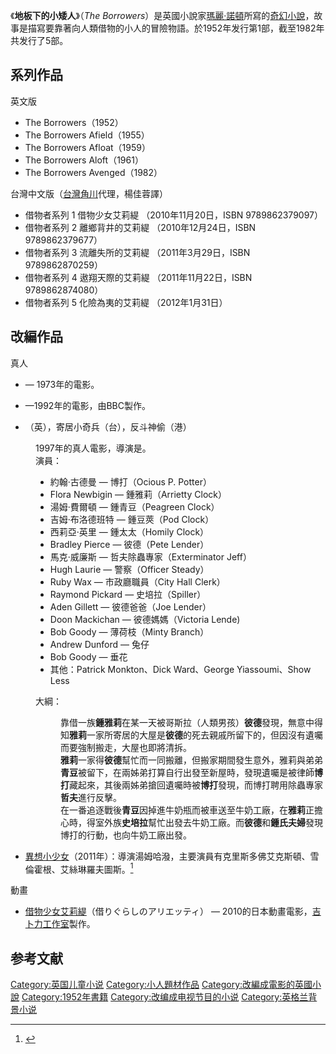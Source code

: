 {{Infobox Book 
|書名      = 地板下的小矮人
|image=  TheBorrowers.jpg
|圖像說明  = 原作《地板下的小矮人》1993年臺灣中譯本封面
|作者      = [[瑪麗·諾頓|瑪麗·諾頓]]
|原名      = ''The Borrowers''
|中文書名  = 
|譯者      = 
|插圖      = 
|封面設計  = 
|出版地    = 
|語言      = 
|系列      = 
|題材      = 
|類型      = [[奇幻文學|奇幻文學]]、[[兒童文學|兒童文學]]
|出版者    =  {{flagicon|GBR}}1952年初版<br />{{flagicon|ROC}}1993年[[志文出版社|志文出版社]]《新潮少年文庫》<br />{{flagicon|ROC}}2009年[[台灣角川|台灣角川]]<br />{{flagicon|HKG}}2009年[[萬里機構|萬里機構]]<br />{{flagicon|PRC}}2009年[[鳳凰出版社|鳳凰出版社]]
|出版日期  = 
|中文版    = 
|媒介      = 
|頁數      = 
|開本      = 
|isbn      = <!-- 国际标准书号 -->
|oclc      =  <!-- OCLC -->
|杜威十進制圖書分類法= 
|美國國會圖書館圖書分類法= 
|上一部作品= 
|下一部作品= 
|引用      = 
|被引用    = 
}}

《'''地板下的小矮人'''》（''The Borrowers''）是英國小說家[[瑪麗·諾頓|瑪麗·諾頓]]所寫的[[奇幻小說|奇幻小說]]，故事是描寫要靠著向人類借物的小人的冒險物語。於1952年发行第1部，截至1982年共发行了5部。

==系列作品==
;英文版
*The Borrowers（1952）
*The Borrowers Afield（1955）
*The Borrowers Afloat（1959）
*The Borrowers Aloft（1961）
*The Borrowers Avenged（1982）

;台灣中文版（[[台灣角川|台灣角川]]代理，楊佳蓉譯）
*借物者系列 1 借物少女艾莉緹 （2010年11月20日，ISBN 9789862379097）
*借物者系列 2 離鄉背井的艾莉緹 （2010年12月24日，ISBN 9789862379677）
*借物者系列 3 流離失所的艾莉緹 （2011年3月29日，ISBN 9789862870259）
*借物者系列 4 遨翔天際的艾莉緹 （2011年11月22日，ISBN 9789862874080）
*借物者系列 5 化險為夷的艾莉緹 （2012年1月31日）

==改編作品==
; 真人
* {{link-en|地板下的小矮人 (1973年電影)|The Borrowers (1973 film)}} — 1973年的電影。
* {{link-en|地板下的小矮人 (1992年電視電影)|The Borrowers (TV miniseries)}}—1992年的電影，由BBC製作。 
* {{link-en|地板下的小矮人 (1997年電影)|The Borrowers (1997 film)}}（英），寄居小奇兵（台），反斗神偷（港）
: 1997年的真人電影，導演是{{tsl|en|Peter Hewitt|Peter Hewitt}}。
:演員：
:* 約翰·古德曼 — 博打（Ocious P. Potter）
:* Flora Newbigin — 鍾雅莉（Arrietty Clock）
:* 湯姆·費爾頓 — 鍾青豆（Peagreen Clock）
:* 吉姆·布洛德班特 — 鍾豆莢（Pod Clock）
:* 西莉亞·英里 — 鍾太太（Homily Clock）
:* Bradley Pierce — 彼德（Pete Lender）
:* 馬克·威廉斯 — 哲夫除蟲專家（Exterminator Jeff）
:* Hugh Laurie — 警察（Officer Steady）
:* Ruby Wax — 市政廳職員（City Hall Clerk）
:* Raymond Pickard — 史培拉（Spiller）
:* Aden Gillett — 彼德爸爸（Joe Lender）
:* Doon Mackichan — 彼德媽媽（Victoria Lende)
:* Bob Goody — 薄荷枝（Minty Branch）
:* Andrew Dunford — 兔仔
:* Bob Goody — 垂花
:* 其他：Patrick Monkton、Dick Ward、George Yiassoumi、Show Less
:大綱：
::靠借一族'''鍾雅莉'''在某一天被哥斯拉（人類男孩）'''彼德'''發現，無意中得知'''雅莉'''一家所寄居的大屋是'''彼德'''的死去親戚所留下的，但因沒有遺囑而要強制搬走，大屋也即將清拆。
::'''雅莉'''一家得'''彼德'''幫忙而一同搬離，但搬家期間發生意外，雅莉與弟弟'''青豆'''被留下，在兩姊弟打算自行出發至新屋時，發現遺囑是被律師'''博打'''藏起來，其後兩姊弟搶回遺囑時被'''博打'''發現，而博打聘用除蟲專家'''哲夫'''進行反擊。
::在一番追逐戰後'''青豆'''因掉進牛奶瓶而被車送至牛奶工廠，在'''雅莉'''正擔心時，得室外族'''史培拉'''幫忙出發去牛奶工廠。而'''彼德'''和'''鍾氏夫婦'''發現博打的行動，也向牛奶工廠出發。
*[[異想小少女|異想小少女]]（2011年）：導演湯姆哈潑，主要演員有克里斯多佛艾克斯頓、雪倫霍根、艾絲琳羅夫圖斯。<ref>{{Cite web |url=http://app.atmovies.com.tw/movie/movie.cfm?action=filmdata&film_id=fben51975269 |title=異想小少女  The Borrowers |accessdate=2013-07-14 |archive-date=2014-08-14 |archive-url=https://web.archive.org/web/20140814072104/http://app.atmovies.com.tw/movie/movie.cfm?action=filmdata&film_id=fben51975269 |dead-url=no }}</ref>
; 動畫
* [[借物少女艾莉緹|借物少女艾莉緹]]（借りぐらしのアリエッティ） — 2010的日本動畫電影，[[吉卜力工作室|吉卜力工作室]]製作。

==参考文献==
{{reflist}}

[[Category:英国儿童小说|Category:英国儿童小说]]
[[Category:小人題材作品|Category:小人題材作品]]
[[Category:改編成電影的英國小說|Category:改編成電影的英國小說]]
[[Category:1952年書籍|Category:1952年書籍]]
[[Category:改编成电视节目的小说|Category:改编成电视节目的小说]]
[[Category:英格兰背景小说|Category:英格兰背景小说]]
